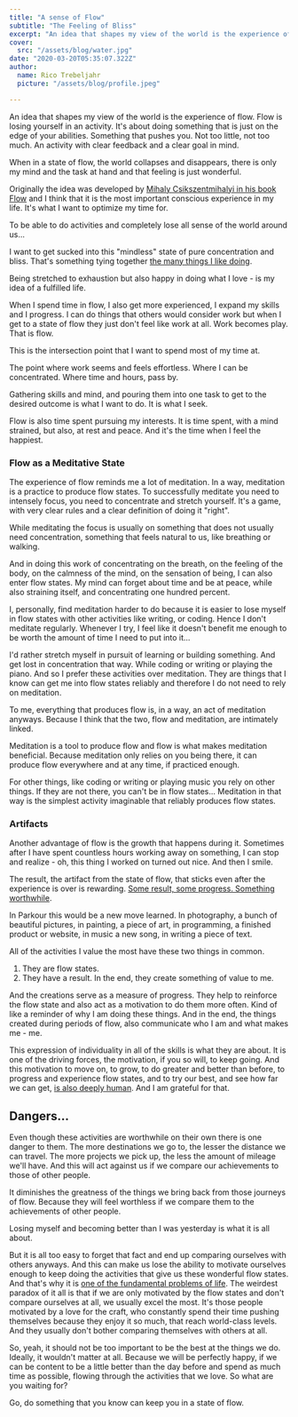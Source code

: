 ```yaml
---
title: "A sense of Flow"
subtitle: "The Feeling of Bliss"
excerpt: "An idea that shapes my view of the world is the experience of flow. Flow is losing yourself in an activity. It's about doing something that is just on the edge of your abilities. Something that pushes you."
cover: 
  src: "/assets/blog/water.jpg"
date: "2020-03-20T05:35:07.322Z"
author:
  name: Rico Trebeljahr
  picture: "/assets/blog/profile.jpeg"

---
```


An idea that shapes my view of the world is the experience of flow. Flow is losing yourself in an activity. It's about doing something that is just on the edge of your abilities. Something that pushes you. Not too little, not too much. An activity with clear feedback and a clear goal in mind. 

When in a state of flow, the world collapses and disappears, there is only my mind and the task at hand and that feeling is just wonderful.  

Originally the idea was developed by [Mihaly Csikszentmihalyi in his book Flow](/booknotes/flow) and I think that it is the most important conscious experience in my life. It's what I want to optimize my time for.

To be able to do activities and completely lose all sense of the world around us... 

I want to get sucked into this "mindless" state of pure concentration and bliss. That's something tying together [the many things I like doing](/posts/things-to-do).

Being stretched to exhaustion but also happy in doing what I love - is my idea of a fulfilled life. 

When I spend time in flow, I also get more experienced, I expand my skills and I progress. I can do things that others would consider work but when I get to a state of flow they just don't feel like work at all. Work becomes play. That is flow. 

This is the intersection point that I want to spend most of my time at. 

The point where work seems and feels effortless. Where I can be concentrated. Where time and hours, pass by. 

Gathering skills and mind, and pouring them into one task to get to the desired outcome is what I want to do. It is what I seek. 

Flow is also time spent pursuing my interests. It is time spent, with a mind strained, but also, at rest and peace. And it's the time when I feel the happiest.

### Flow as a Meditative State

The experience of flow reminds me a lot of meditation. In a way, meditation is a practice to produce flow states. To successfully meditate you need to intensely focus, you need to concentrate and stretch yourself. It's a game, with very clear rules and a clear definition of doing it "right". 

While meditating the focus is usually on something that does not usually need concentration, something that feels natural to us, like breathing or walking. 

And in doing this work of concentrating on the breath, on the feeling of the body, on the calmness of the mind, on the sensation of being, I can also enter flow states. My mind can forget about time and be at peace, while also straining itself, and concentrating one hundred percent. 

I, personally, find meditation harder to do because it is easier to lose myself in flow states with other activities like writing, or coding. Hence I don't meditate regularly. Whenever I try, I feel like it doesn't benefit me enough to be worth the amount of time I need to put into it... 

I'd rather stretch myself in pursuit of learning or building something. And get lost in concentration that way. While coding or writing or playing the piano. And so I prefer these activities over meditation. They are things that I know can get me into flow states reliably and therefore I do not need to rely on meditation. 

To me, everything that produces flow is, in a way, an act of meditation anyways. Because I think that the two, flow and meditation, are intimately linked.

Meditation is a tool to produce flow and flow is what makes meditation beneficial. Because meditation only relies on you being there, it can produce flow everywhere and at any time, if practiced enough. 

For other things, like coding or writing or playing music you rely on other things. If they are not there, you can't be in flow states... Meditation in that way is the simplest activity imaginable that reliably produces flow states. 

### Artifacts

Another advantage of flow is the growth that happens during it. Sometimes after I have spent countless hours working away on something, I can stop and realize - oh, this thing I worked on turned out nice. And then I smile. 

The result, the artifact from the state of flow, that sticks even after the experience is over is rewarding. [Some result, some progress. Something worthwhile](/posts/sense-of-progress).

In Parkour this would be a new move learned. In photography, a bunch of beautiful pictures, in painting, a piece of art, in programming, a finished product or website, in music a new song, in writing a piece of text.

All of the activities I value the most have these two things in common.
1. They are flow states. 
2. They have a result. In the end, they create something of value to me. 

And the creations serve as a measure of progress. They help to reinforce the flow state and also act as a motivation to do them more often. Kind of like a reminder of why I am doing these things. And in the end, the things created during periods of flow, also communicate who I am and what makes me - me.

This expression of individuality in all of the skills is what they are about. It is one of the driving forces, the motivation, if you so will, to keep going. And this motivation to move on, to grow, to do greater and better than before, to progress and experience flow states, and to try our best, and see how far we can get, [is also deeply human](/posts/improvement). And I am grateful for that.

## Dangers...

Even though these activities are worthwhile on their own there is one danger to them. The more destinations we go to, the lesser the distance we can travel. The more projects we pick up, the less the amount of mileage we'll have. And this will act against us if we compare our achievements to those of other people. 

It diminishes the greatness of the things we bring back from those journeys of flow. Because they will feel worthless if we compare them to the achievements of other people. 

Losing myself and becoming better than I was yesterday is what it is all about.

But it is all too easy to forget that fact and end up comparing ourselves with others anyways. And this can make us lose the ability to motivate ourselves enough to keep doing the activities that give us these wonderful flow states. And that's why it is [one of the fundamental problems of life](/posts/fundamental-problems). The weirdest paradox of it all is that if we are only motivated by the flow states and don't compare ourselves at all, we usually excel the most. It's those people motivated by a love for the craft, who constantly spend their time pushing themselves because they enjoy it so much, that reach world-class levels. And they usually don't bother comparing themselves with others at all. 

So, yeah, it should not be too important to be the best at the things we do. Ideally, it wouldn't matter at all. Because we will be perfectly happy, if we can be content to be a little better than the day before and spend as much time as possible, flowing through the activities that we love. So what are you waiting for? 

Go, do something that you know can keep you in a state of flow.